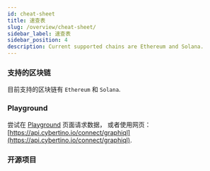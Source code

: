 ```yaml
---
id: cheat-sheet
title: 速查表
slug: /overview/cheat-sheet/
sidebar_label: 速查表
sidebar_position: 4
description: Current supported chains are Ethereum and Solana.
---
```


### 支持的区块链

目前支持的区块链有 `Ethereum` 和 `Solana`.

### Playground

尝试在 [Playground](/cyberconnect-api/playground/) 页面请求数据， 或者使用网页： [https://api.cybertino.io/connect/graphiql](https://api.cybertino.io/connect/graphiql).

### 开源项目


<ProjectCards />
